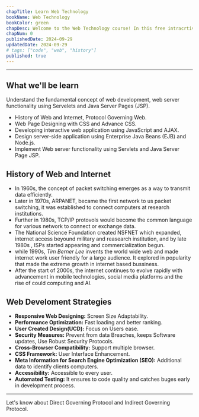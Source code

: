 ```yaml
---
chapTitle: Learn Web Technology 
bookName: Web Technology
bookColor: green
chapDesc: Welcome to the Web Technology course! In this free intracrtive course, we'll learn Beginner level to Professional level of Web Technology. How does it work?
chapNum: 0
publishedDate: 2024-09-29
updatedDate: 2024-09-29
# tags: ["code", "web", "history"]
published: true
---
```


---

## What we'll be learn
Understand the fundamental concept of web development, web server functionality using Servelets and Java Server Pages (JSP).
- History of Web and Internet, Protocol Governing Web.
- Web Page Designing with CSS and Advance CSS.
- Developing interactive web application using JavaScript and AJAX.
- Design server-side application using Enterprise Java Beans (EJB) and Node.js.
- Implement Web server functionality using Servlets and Java Server Page JSP.


## History of Web and Internet
- In 1960s, the concept of packet switching emerges as a way to transmit data efficiently.
- Later in 1970s, ARPANET, became the first network to us packet switching, it was established to connect computers at research institutions.
- Further in 1980s, TCP/IP protovols would become the common language for various network to connect or exchange data.
- The National Science Foundation created NSFNET which expanded, internet access beyound military and reasearch institution, and by late 1980s , ISPs started appearing and commercialization begun.
- while 1990s, *Tim Berner Lee* invents the world wide web and made internet work user friendly for a large audience. It explored in popularity that made the extreme growth in internet based bussiness.
- After the start of 2000s, the internet continues to evolve rapidly with advancement in mobile technologies, social media platforms and the rise of could computing and AI.

## Web Develoment Strategies
- **Responsive Web Designing:** Screen Size Adaptability.
- **Performance Optimization:** Fast loading and better ranking.
- **User Created Design(UCD):** Focus on Users ease.
- **Security Measures:** Prevent from data Breaches, keeps Software updates, Use Robust Security Protocols.
- **Cross-Browser Compatibility:** Support multiple browser.
- **CSS Framework:** User Interface Enhancement.
- **Meta Information for Search Engine Optimization (SEO):** Additional data to identify clients computers.
- **Accessibility:** Accessible to every user.
- **Automated Testing:** It ensures to code quality and catches buges early in development process.

---
<NextUp nextChap="1" nextChapName="Network Governing Protocols" nextChapLink="/web-technology/network-governing-protocol"> Let's know about Direct Governing Protocol and Indirect Governing Protocol. </NextUp>